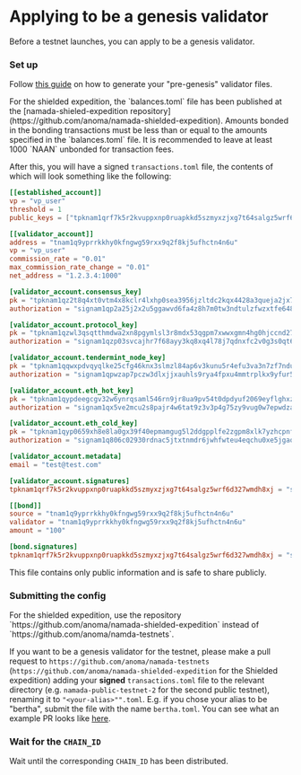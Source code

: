 
# Applying to be a genesis validator

Before a testnet launches, you can apply to be a genesis validator.

### Set up

Follow [this guide](../../operators/validators/validator-setup.mdx#pre-genesis) on how to generate your "pre-genesis" validator files.

<Callout>
For the shielded expedition, the `balances.toml` file has been published at the [namada-shieled-expedition repository](https://github.com/anoma/namada-shielded-expedition).
Amounts bonded in the bonding transactions must be less than or equal to the amounts specified in the `balances.toml` file.
It is recommended to leave at least 1000 `NAAN` unbonded for transaction fees.
</Callout>

After this, you will have a signed `transactions.toml` file, the contents of which will look something like the following:

```toml
[[established_account]]
vp = "vp_user"
threshold = 1
public_keys = ["tpknam1qrf7k5r2kvuppxnp0ruapkkd5szmyxzjxg7t64salgz5wrf6d327wmdh8xj"]

[[validator_account]]
address = "tnam1q9yprrkkhy0kfngwg59rxx9q2f8kj5ufhctn4n6u"
vp = "vp_user"
commission_rate = "0.01"
max_commission_rate_change = "0.01"
net_address = "1.2.3.4:1000"

[validator_account.consensus_key]
pk = "tpknam1qz2t8q4xt0vtm4x8kclr4lxhp0sea3956jzltdc2kqx4428a3queja2jx7p"
authorization = "signam1qp2a25j2x2u5ggawvd6fa4z8h7m0tw3ndtulzfwzxtfe6487arazthq2s28v5lmekn6dlp9qukehxwvanzyhfcgqpu7y6cut5l928qsxr3pp7k"

[validator_account.protocol_key]
pk = "tpknam1qzwl3qsqtthmdwa2xn8pgymlsl3r8mdx53qgpm7xwwxgmn4hg0hjccnd27q"
authorization = "signam1qzp03svcajhr7f68ayy3kq8xq4l78j7qdnxfc2v0g3s0qt69gkxhm0kx866hg77wty9hj004jfn94pavkmfqxqhyypjs0padv99vrjsqeqgg9q"

[validator_account.tendermint_node_key]
pk = "tpknam1qqwxpdvqyqlke25cfg46knx3slmzl84ap6v3kunu5r4efu3va3n7zf7nduz"
authorization = "signam1qpwzap7pczw3dlxjjxauhls9rya4fpxu4mmtrplkx9yfur5t3cf4wmwkvexnd4jyaeme3l9tfuxt7aapzzmjjsejsz8zz5upccykafgyu3dzqm"

[validator_account.eth_hot_key]
pk = "tpknam1qypdeegcgv32w6ynrqsaml546rn9jr8ua9pv54t0dpdyuf2069eyflghxz99u"
authorization = "signam1qx5ve2mcu2s8pajr4w6tat9z3v3p4g75zy9vug0w7epwdzapg7k8u3jxrsg5kax4xk7p3maxv49va98hsz6ntdfs2fx3whk70raepyg3qyn0nufq"

[validator_account.eth_cold_key]
pk = "tpknam1qyp0659xh8e8la0gx39f40epmamgug5l2ddgpplfe2zgpm8xlk7yzhcpnfx2e"
authorization = "signam1q806c02930rdnac5jtxtnmdr6jwhfwteu4eqchu0xe5jgaqsv0znztam6u3tyatme6fh72les7d502wpajqa0v8l5kc8cpef4nv8py5lqyv80ct3"

[validator_account.metadata]
email = "test@test.com"

[validator_account.signatures]
tpknam1qrf7k5r2kvuppxnp0ruapkkd5szmyxzjxg7t64salgz5wrf6d327wmdh8xj = "signam1qptu8kxn9apr7e7h438d60gsaqyupvgcur9rcxva4ft3vzh67y4qv2v2rm7ugg469kpe6qx7cr206n8tk0daqw9h03k72m6ffqwf56swvg0cjs"

[[bond]]
source = "tnam1q9yprrkkhy0kfngwg59rxx9q2f8kj5ufhctn4n6u"
validator = "tnam1q9yprrkkhy0kfngwg59rxx9q2f8kj5ufhctn4n6u"
amount = "100"

[bond.signatures]
tpknam1qrf7k5r2kvuppxnp0ruapkkd5szmyxzjxg7t64salgz5wrf6d327wmdh8xj = "signam1qqgn525t548eg7nrwhrlke0n6r8d3zqw79tdkeyva79r6snc26ew6fq2fkvunljw7l6hq5ed6e8dqyaq9afexwd88gnprlusjds77qgq57ej0a"
```

This file contains only public information and is safe to share publicly.


### Submitting the config

<Callout>
For the shielded expedition, use the repository `https://github.com/anoma/namada-shielded-expedition` instead of `https://github.com/anoma/namda-testnets`.
</Callout>

If you want to be a genesis validator for the testnet, please make a pull request to `https://github.com/anoma/namada-testnets` (`https://github.com/anoma/namada-shielded-expedition` for the Shielded expedition) adding your **signed** `transactions.toml` file to the relevant directory (e.g. `namada-public-testnet-2` for the second public testnet), renaming it to `"<your-alias>"".toml`.
E.g. if you chose your alias to be "bertha", submit the file with the name `bertha.toml`. You can see what an example PR looks like [here](https://github.com/anoma/namada-testnets/pull/2616).

### Wait for the `CHAIN_ID`
Wait until the corresponding `CHAIN_ID` has been distributed.
